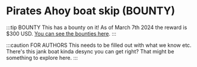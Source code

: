 # Pirates Ahoy boat skip (BOUNTY)

:::tip BOUNTY
This has a bounty on it! As of March 7th 2024 the reward is $300 USD. [You can see the bounties here](https://bounty.itt.run).
:::

:::caution FOR AUTHORS
This needs to be filled out with what we know etc.
There's this jank boat kinda desync you can get right? That might be something to explore here.
:::